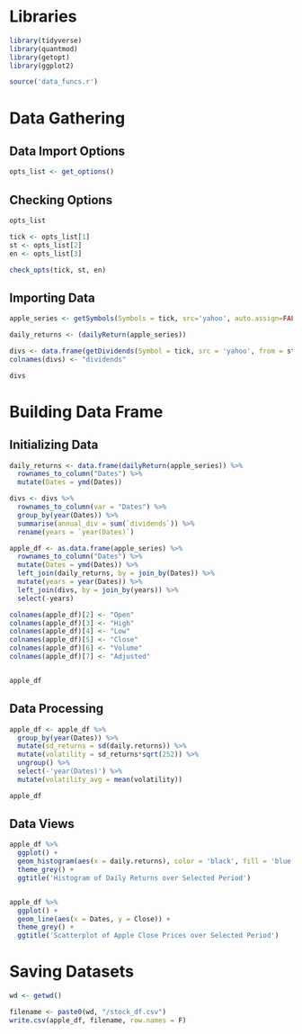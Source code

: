 
# Libraries
```r
library(tidyverse)
library(quantmod)
library(getopt)
library(ggplot2)

source('data_funcs.r')
```


# Data Gathering

## Data Import Options
```r
opts_list <- get_options()
```

## Checking Options
```r
opts_list 

tick <- opts_list[1]
st <- opts_list[2]
en <- opts_list[3]

check_opts(tick, st, en)
```



## Importing Data
```r

apple_series <- getSymbols(Symbols = tick, src='yahoo', auto.assign=FALSE, from=st, to=en)

daily_returns <- (dailyReturn(apple_series))

divs <- data.frame(getDividends(Symbol = tick, src = 'yahoo', from = st, to = en))
colnames(divs) <- "dividends"

divs
```


# Building  Data Frame

## Initializing Data
```r

daily_returns <- data.frame(dailyReturn(apple_series)) %>%
  rownames_to_column("Dates") %>%
  mutate(Dates = ymd(Dates))

divs <- divs %>%
  rownames_to_column(var = "Dates") %>%
  group_by(year(Dates)) %>%
  summarise(annual_div = sum(`dividends`)) %>%
  rename(years = `year(Dates)`)

apple_df <- as.data.frame(apple_series) %>%
  rownames_to_column("Dates") %>%
  mutate(Dates = ymd(Dates)) %>%
  left_join(daily_returns, by = join_by(Dates)) %>%
  mutate(years = year(Dates)) %>%
  left_join(divs, by = join_by(years)) %>%
  select(-years)

colnames(apple_df)[2] <- "Open"
colnames(apple_df)[3] <- "High"
colnames(apple_df)[4] <- "Low"
colnames(apple_df)[5] <- "Close"
colnames(apple_df)[6] <- "Volume"
colnames(apple_df)[7] <- "Adjusted"


apple_df
```
## Data Processing
```r
apple_df <- apple_df %>% 
  group_by(year(Dates)) %>%
  mutate(sd_returns = sd(daily.returns)) %>%
  mutate(volatility = sd_returns*sqrt(252)) %>%
  ungroup() %>%
  select(-'year(Dates)') %>%
  mutate(volatility_avg = mean(volatility))

apple_df
```


## Data Views
```r

apple_df %>%
  ggplot() +
  geom_histogram(aes(x = daily.returns), color = 'black', fill = 'blue') +
  theme_grey() +
  ggtitle('Histogram of Daily Returns over Selected Period')


apple_df %>%
  ggplot() +
  geom_line(aes(x = Dates, y = Close)) + 
  theme_grey() +
  ggtitle('Scatterplot of Apple Close Prices over Selected Period')

```

# Saving Datasets
```r

wd <- getwd()

filename <- paste0(wd, "/stock_df.csv")
write.csv(apple_df, filename, row.names = F)

```




